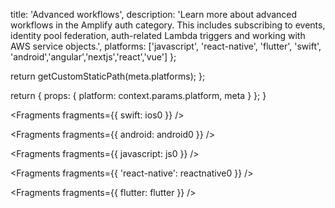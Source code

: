 
  title: 'Advanced workflows',
  description:
    'Learn more about advanced workflows in the Amplify auth category. This includes subscribing to events, identity pool federation, auth-related Lambda triggers and working with AWS service objects.',
  platforms: ['javascript', 'react-native', 'flutter', 'swift', 'android','angular','nextjs','react','vue'] 
};

  return getCustomStaticPath(meta.platforms);
};

  return {
    props: {
      platform: context.params.platform,
      meta
    }
  };
}


<Fragments fragments={{ swift: ios0 }} />


<Fragments fragments={{ android: android0 }} />


<Fragments fragments={{ javascript: js0 }} />


<Fragments fragments={{ 'react-native': reactnative0 }} />


<Fragments fragments={{ flutter: flutter }} />
